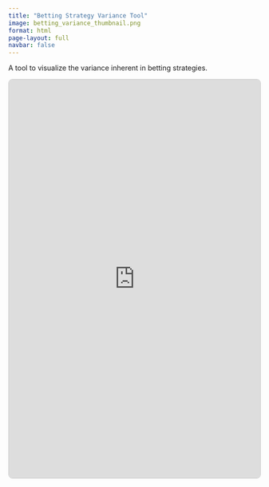 ```yaml
---
title: "Betting Strategy Variance Tool"
image: betting_variance_thumbnail.png
format: html
page-layout: full
navbar: false
---
```


A tool to visualize the variance inherent in betting strategies.

<iframe 
  src="https://statybara.shinyapps.io/betting_variance/" 
  width="100%" 
  height="800" 
  style="border: 1px solid #ccc; border-radius: 8px;">
</iframe>